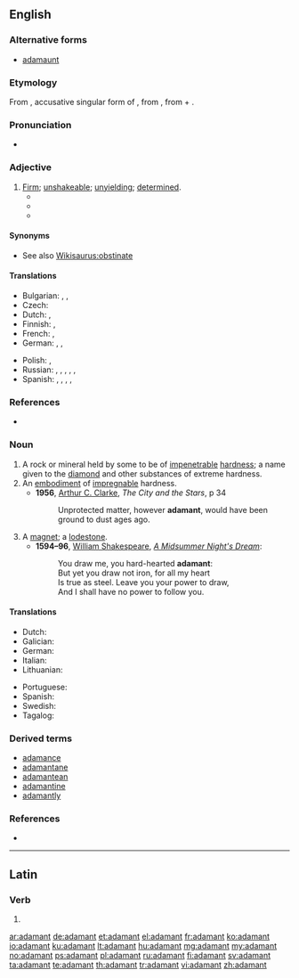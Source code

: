 ==English==
{{wikipedia}}

===Alternative forms===
* [[adamaunt]] {{qualifier|obsolete}}

===Etymology===
From {{etyl|la}} {{term|adamantem|||lang=la}}, accusative singular form of {{term|adamas|adamās|hard as steel|lang=la}}, from {{etyl|grc}} {{term|sc=polytonic|ἀδάμας|tr=adamas||invincible}}, from {{term|sc=polytonic|ἀ-|tr=a-||not}} + {{term|sc=polytonic|δαμάζω|tr=damazo||I tame}}.

===Pronunciation===
* {{audio|En-us-adamant.ogg|Audio (US)}}

===Adjective===
{{en-adj}}

# [[firm|Firm]]; [[unshakeable]]; [[unyielding]]; [[determined]].
#*{{quote-book|title=Wildcatters: The True Story of how Conspiracy, Greed and the IRS ...|page=195|author=Charles Moncrief|year=2002|passage=Broiles and Kirkley were '''adamant''' about getting out of the lawsuit, but Mike and Dee were equally '''adamant''' about not wanting to sign a letter of apology}}
#*{{quote-book|title=Confessions of the Dyslexic Virgin|page=275|author=Cara E. C. Vermaak|year=2006|passage=Johan is determined to play the field and '''adamant''' about never committing.}}
#*{{quote-book|title=Maid to Match|page=94|author=Deeanne Gist|year=2010|passage=What good would such foolishness do a mountain man? But Pa had been '''adamant'''. Just as he'd been '''adamant''' about their reading, writing, numbers, geography, and languages. Just as he'd been '''adamant''' about using proper grammar}}

====Synonyms====
* See also [[Wikisaurus:obstinate]]

====Translations====
{{trans-top|determined; unshakeable; unyielding}}
* Bulgarian: {{t+|bg|твърд}}, {{t+|bg|неподатлив}}, {{t+|bg|непреклонен}}
* Czech: {{t-|cs|neoblomný}}
* Dutch: {{t-|nl|onbuigzaam}}, {{t-|nl|onvermurwbaar}}
* Finnish: {{t-|fi|peräänantamaton}}, {{t-|fi|järkkymätön}}
* French: {{t+|fr|inflexible}}, {{t+|fr|catégorique}}
* German: {{t+|de|unnachgiebig}}, {{t+|de|unerbittlich}}, {{t+|de|felsenfest}}
{{trans-mid}}
* Polish: {{t-|pl|nieustępliwy}}, {{t+|pl|zdecydowany|m}}
* Russian: {{t-|ru|неподатливый|tr=nepodátlivyj}}, {{t+|ru|непреклонный|tr=nepreklónnyj}}, {{t+|ru|категоричный|tr=kategoríčnyj}}, {{t-|ru|непоколебимый|tr=nepokolebímyj}}, {{t+|ru|твёрдый|tr=tv'órdyj}}, {{t-|ru|как кремень|sc=Cyrl|alt=как креме́нь|tr=kak kremén'}} {{qualifier|idiomatic}}
* Spanish: {{t+|es|firme}}, {{t+|es|categórico}}, {{t-|es|inflexible}}, {{t-|es|impenetrable}}, {{t+|es|obstinado}}
{{trans-bottom}}

===References===
* {{R:OneLook}}

===Noun===
{{en-noun}}

# A rock or mineral held by some to be of [[impenetrable]] [[hardness]]; a name given to the [[diamond]] and other substances of extreme hardness.
# An [[embodiment]] of [[impregnable]] hardness.
#* '''1956''', [[w:Arthur C. Clarke|Arthur C. Clarke]], ''The City and the Stars'', p 34
#*: Unprotected matter, however '''adamant''', would have been ground to dust ages ago.
# A [[magnet]]; a [[lodestone]].
#* '''1594&ndash;96''', [[w:William Shakespeare|William Shakespeare]], ''[[w:A Midsummer Night's Dream|A Midsummer Night's Dream]]'':
#*: You draw me, you hard-hearted '''adamant''':
#*: But yet you draw not iron, for all my heart
#*: Is true as steel. Leave you your power to draw,
#*: And I shall have no power to follow you.

====Translations====
{{trans-top|a rock or mineral held by some to be of impenetrable hardness; a name given to the diamond and other substances of extreme hardness}}
* Dutch: {{t-|nl|adamant}}
* Galician: {{t-|gl|adamantium}}
* German: {{t+|de|adamant}}
* Italian: {{t+|it|adamantino}}
* Lithuanian: {{t-|lt|adamantas}}
{{trans-mid}}
* Portuguese: {{t+|pt|adamantino}}
* Spanish: {{t-|es|adamantino}}
* Swedish: {{t+|sv|adamant}}
* Tagalog: {{t-|tl|adamantina}}
{{trans-bottom}}

===Derived terms===
* [[adamance]] {{pos n}}
* [[adamantane]] {{pos a}}
* [[adamantean]] {{pos a}}
* [[adamantine]] {{pos a}}
* [[adamantly]] {{pos adv}}

===References===
* {{R:Webster 1913}}

----

==Latin==

===Verb===
{{la-verb-form|adamant}}

# {{conjugation of|adamo|adamō|3|p|pres|act|ind|lang=la}}

[[ar:adamant]]
[[de:adamant]]
[[et:adamant]]
[[el:adamant]]
[[fr:adamant]]
[[ko:adamant]]
[[io:adamant]]
[[ku:adamant]]
[[lt:adamant]]
[[hu:adamant]]
[[mg:adamant]]
[[my:adamant]]
[[no:adamant]]
[[ps:adamant]]
[[pl:adamant]]
[[ru:adamant]]
[[fi:adamant]]
[[sv:adamant]]
[[ta:adamant]]
[[te:adamant]]
[[th:adamant]]
[[tr:adamant]]
[[vi:adamant]]
[[zh:adamant]]